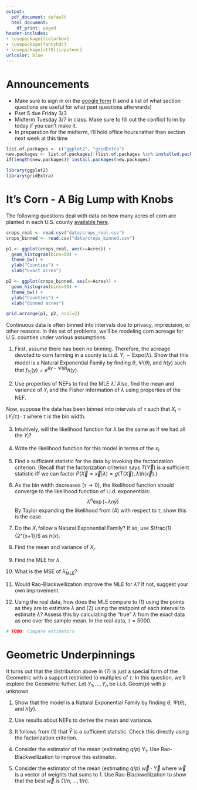 ```yaml
---
output:
  pdf_document: default
  html_document:
    df_print: paged
header-includes:
- \usepackage{tcolorbox}
- \usepackage{fancyhdr}
- \usepackage[utf8]{inputenc}
urlcolor: blue
---
```


\pagestyle{fancy}
\fancyhf{}
\rhead{Will Nickols}
\lhead{Section 5}
\rfoot{Page \thepage}

# Announcements
- Make sure to sign in on the [google form](https://forms.gle/2PA9A94GpdmSDH2J9) (I send a list of what section questions are useful for what pset questions afterwards)
- Pset 5 due Friday 3/3
- Midterm Tuesday 3/7 in class.  Make sure to fill out the conflict form by today if you can't make it.
- In preparation for the midterm, I'll hold office hours rather than section next week at this time

```r
list.of.packages <- c("ggplot2", "gridExtra")
new.packages <- list.of.packages[!(list.of.packages %in% installed.packages()[,"Package"])]
if(length(new.packages)) install.packages(new.packages)

library(ggplot2)
library(gridExtra)
```

# It's Corn - A Big Lump with Knobs

The following questions deal with data on how many acres of corn are planted in each U.S. county [available here](https://www.fsa.usda.gov/news-room/efoia/electronic-reading-room/frequently-requested-information/crop-acreage-data/index).

```r
crops_real <- read.csv("data/crops_real.csv")
crops_binned <- read.csv("data/crops_binned.csv")

p1 <- ggplot(crops_real, aes(x=Acres)) +
  geom_histogram(bins=50) + 
  theme_bw() + 
  ylab("Counties") + 
  xlab("Exact acres")

p2 <- ggplot(crops_binned, aes(x=Acres)) +
  geom_histogram(bins=50) + 
  theme_bw() + 
  ylab("Counties") + 
  xlab("Binned acres")

grid.arrange(p1, p2, ncol=2)
```

Continuous data is often binned into intervals due to privacy, imprecision, or other reasons.  In this set of problems, we'll be modeling corn acreage for U.S. counties under various assumptions.

1. First, assume there has been no binning.  Therefore, the acreage devoted to corn farming in a county is i.i.d. $Y_i\sim\textrm{Expo}(\lambda)$.  Show that this model is a Natural Exponential Family by finding $\theta$, $\Psi(\theta)$, and $h(y)$ such that $f_{Y_i}(y)=e^{\theta y-\Psi(\theta)}h(y)$.

\vspace{2cm}

2. Use properties of NEFs to find the MLE $\hat{\lambda}$.  Also, find the mean and variance of $Y_i$ and the Fisher information of $\lambda$ using properties of the NEF.

\vspace{3cm}

Now, suppose the data has been binned into intervals of $\tau$ such that $X_i=\lfloor Y_i / \tau \rfloor\cdot \tau$ where $\tau$ is the bin width.

3. Intuitively, will the likelihood function for $\lambda$ be the same as if we had all the $Y_i$?

\vspace{1cm}

4. Write the likelihood function for this model in terms of the $x_i$.

\vspace{4cm}

5. Find a sufficient statistic for the data by invoking the factorization criterion.  (Recall that the factorization criterion says $T(\vec{Y})$ is a sufficient statistic iff we can factor $P(\vec{X}=\vec{x}|\lambda)=g(T(\vec{X}), \lambda)h(\vec{x})$.)

\vspace{2cm}

6. As the bin width decreases ($\tau\rightarrow0$), the likelihood function should converge to the likelihood function of i.i.d. exponentials:
$$\lambda^n\exp\left(-\lambda n\bar{y}\right)$$
By Taylor expanding the likelihood from (4) with respect to $\tau$, show this is the case.

\vspace{3cm}

7. Do the $X_i$ follow a Natural Exponential Family?  If so, use $\frac{1}{2^{x+1}}$ as $h(x)$.

\vspace{3cm}

8. Find the mean and variance of $X_i$.

\vspace{3cm}

9. Find the MLE for $\lambda$.

\vspace{3cm}

10. What is the MSE of $\hat{\lambda}_\textrm{MLE}$?

\vspace{2cm}

11. Would Rao-Blackwellization improve the MLE for $\lambda$?  If not, suggest your own improvement.

\vspace{2cm}

12. Using the real data, how does the MLE compare to (1) using the points as they are to estimate $\lambda$ and (2) using the midpoint of each interval to estimate $\lambda$?  Assess this by calculating the "true" $\lambda$ from the exact data as one over the sample mean.  In the real data, $\tau=5000$.

```r
# TODO: Compare estimators
```

\newpage
# Geometric Underpinnings

It turns out that the distribution above in (7) is just a special form of the Geometric with a support restricted to multiples of $\tau$.  In this question, we'll explore the Geometric futher.  Let $Y_1,...,Y_n$ be i.i.d. $\textrm{Geom}(p)$ with $p$ unknown.

1. Show that the model is a Natural Exponential Family by finding $\theta$, $\Psi(\theta)$, and $h(y)$.

\vspace{2cm}

2. Use results about NEFs to derive the mean and variance.

\vspace{2cm}

3. It follows from (1) that $\bar{Y}$ is a sufficient statistic.  Check this directly using the factorization criterion.

\vspace{2cm}

4. Consider the estimator of the mean (estimating $q/p$) $Y_1$.  Use Rao-Blackwellization to improve this estimator.

\vspace{2cm}

5. Consider the estimator of the mean (estimating $q/p$) $\vec{w}\cdot\vec{Y}$ where $\vec{w}$ is a vector of weights that sums to 1.  Use Rao-Blackwellization to show that the best $\vec{w}$ is $(1/n,...,1/n)$.

\vspace{5cm}












